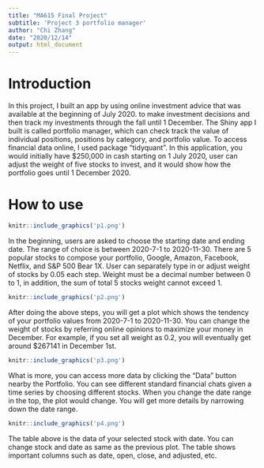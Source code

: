 ---
title: "MA615 Final Project"
subtitle: 'Project 3 portfolio manager'
author: "Chi Zhang"
date: "2020/12/14"
output: html_document
---
# Introduction
In this project, I built an app by using online investment advice that was available at the beginning of July 2020. to make investment decisions and then track my investments through the fall until 1 December. The Shiny app I built is called portfolio manager, which can check track the value of individual positions, positions by category, and portfolio value. To access financial data online, I used package “tidyquant”. In this application, you would initially have $250,000 in cash starting on 1 July 2020, user can adjust the weight of five stocks to invest, and it would show how the portfolio goes until 1 December 2020.

# How to use
```{r echo=FALSE, out.width='100%'}
knitr::include_graphics('p1.png')
```
In the beginning, users are asked to choose the starting date and ending date. The range of choice is between 2020-7-1 to 2020-11-30. There are 5 popular stocks to compose your portfolio, Google, Amazon, Facebook, Netflix, and S&P 500 Bear 1X. User can separately type in or adjust weight of stocks by 0.05 each step. Weight must be a decimal number between 0 to 1, in addition, the sum of total 5 stocks weight cannot exceed 1.

```{r echo=FALSE, out.width='100%'}
knitr::include_graphics('p2.png')
```

After doing the above steps, you will get a plot which shows the tendency of your portfolio values from 2020-7-1 to 2020-11-30. You can change the weight of stocks by referring online opinions to maximize your money in December. For example, if you set all weight as 0.2, you will eventually get around $267141 in December 1st.

```{r echo=FALSE, out.width='100%'}
knitr::include_graphics('p3.png')
```

What is more, you can access more data by clicking the “Data” button nearby the Portfolio. You can see different standard financial chats given a time series by choosing different stocks. When you change the date range in the top, the plot would change. You will get more details by narrowing down the date range.

```{r echo=FALSE, out.width='100%'}
knitr::include_graphics('p4.png')
```

The table above is the data of your selected stock with date. You can change stock and date as same as the previous plot. The table shows important columns such as date, open, close, and adjusted, etc.